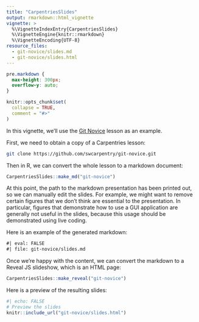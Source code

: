 ```yaml
---
title: "CarpentriesSlides"
output: rmarkdown::html_vignette
vignette: >
  %\VignetteIndexEntry{CarpentriesSlides}
  %\VignetteEngine{knitr::rmarkdown}
  %\VignetteEncoding{UTF-8}
resource_files:
  - git-novice/slides.md
  - git-novice/slides.html
---
```


```css
pre.markdown {
  max-height: 300px;
  overflow-y: auto;
}
```

```r
knitr::opts_chunk$set(
  collapse = TRUE,
  comment = "#>"
)
```

In this vignette, we'll use the [Git Novice](https://github.com/swcarpentry/git-novice) lesson as an example.

First, we need to obtain a copy of a Carpentries lesson:

```bash
git clone https://github.com/swcarpentry/git-novice.git
```

Then in R, we can convert the whole lesson to a markdown document:
```r
CarpentriesSlides::make_md("git-novice")
```

At this point, the path to the markdown presentation has been printed out, so we can manually edit the slides.
For example, we might want to remove certain figures that we don't think are essential to the presentation.
In particular, figures that demonstrate how to use a GUI application are generally not useful in the slides, because this usage should be demonstrated using live coding.

Here is an example of the generated markdown:
```markdown
#| eval: FALSE
#| file: git-novice/slides.md
```

Once we're happy with the content, we can convert the markdown to a Reveal JS slideshow, which is an HTML page:

```r
CarpentriesSlides::make_reveal("git-novice")
```

Here is a preview of the resulting slides:
```R
#| echo: FALSE
# Preview the slides
knitr::include_url("git-novice/slides.html")
```
